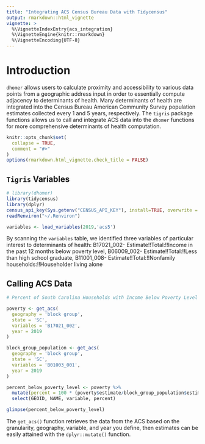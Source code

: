 ```yaml
---
title: "Integrating ACS Census Bureau Data with Tidycensus"
output: rmarkdown::html_vignette
vignette: >
  %\VignetteIndexEntry{acs_integration}
  %\VignetteEngine{knitr::rmarkdown}
  %\VignetteEncoding{UTF-8}
---
```

# Introduction

`dhomer` allows users to calculate proximity and accessibility to various data points from a geographic address input in order to essentially
compute adjacency to determinants of health. Many determinants of health are integrated into the Census Bureau American Community Survey
population estimates collected every 1 and 5 years, respectively. The `tigris` package functions allows us to call and integrate ACS data into the
`dhomer` functions for more comprehensive determinants of health computation.

```r
knitr::opts_chunk$set(
  collapse = TRUE,
  comment = "#>"
)
options(rmarkdown.html_vignette.check_title = FALSE)

```

## `Tigris` Variables

```r
# library(dhomer)
library(tidycensus)
library(dplyr)
census_api_key(Sys.getenv("CENSUS_API_KEY"), install=TRUE, overwrite = TRUE)
readRenviron("~/.Renviron")

variables <- load_variables(2019,'acs5')

```

By scanning the `variables` table, we identified three variables of particular interest to determinants of health: B17021_002- Estimate!!Total:!!Income in the past 12 months below poverty level, B06009_002- Estimate!!Total:!!Less than high school graduate, B11001_008- Estimate!!Total:!!Nonfamily households:!!Householder living alone

## Calling ACS Data

```r

# Percent of South Carolina Households with Income Below Poverty Level in the Past 12 Months

poverty <- get_acs(
  geography = 'block group',
  state = 'SC',
  variables = 'B17021_002',
  year = 2019
)

block_group_population <- get_acs(
  geography = 'block group',
  state = 'SC',
  variables = 'B01003_001',
  year = 2019
)

percent_below_poverty_level <- poverty %>%
  mutate(percent = 100 * (poverty$estimate/block_group_population$estimate)) %>%
  select(GEOID, NAME, variable, percent)

glimpse(percent_below_poverty_level)
```

The `get_acs()` function retrieves the data from the ACS based on the granularity, geography, variable, and year you define, then estimates can be easily attained with the `dplyr::mutate()` function.

